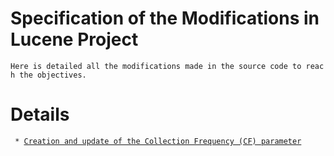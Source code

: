 = Specification of the Modifications in Lucene Project =

 Here is detailed all the modifications made in the source code to reach the objectives.

= Details =

  * [[creationOfCF|Creation and update of the Collection Frequency (CF) parameter]]
